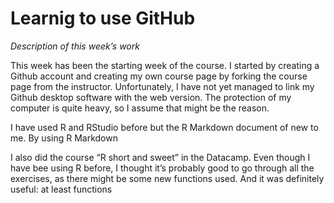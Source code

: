 # Learnig to use GitHub

*Description of this week's work*

This week has been the starting week of the course. I started by creating a Github account and creating my own course page by forking the course page from the instructor. Unfortunately, I have not yet managed to link my Github desktop software with the web version. The protection of my computer is quite heavy, so I assume that might be the reason.

I have used R and RStudio before but the R Markdown document of new to me. By using R Markdown

I also did the course "R short and sweet" in the Datacamp. Even though I have bee using R before, I thought it's probably good to go through all the exercises, as there might be some new functions used. And it was definitely useful: at least functions 
